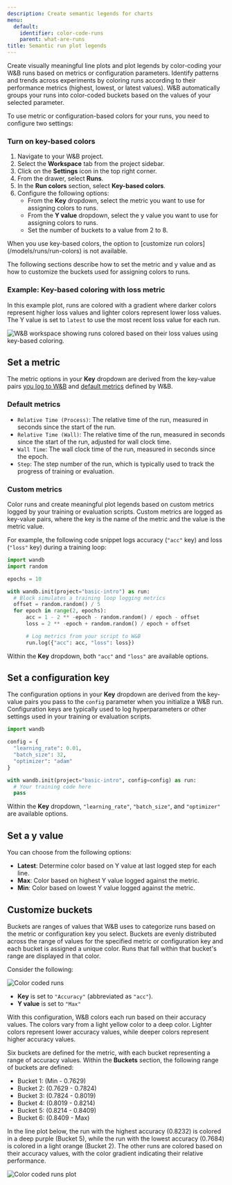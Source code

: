 ```yaml
---
description: Create semantic legends for charts
menu:
  default:
    identifier: color-code-runs
    parent: what-are-runs
title: Semantic run plot legends
---
```


Create visually meaningful line plots and plot legends by color-coding your W&B runs based on metrics or configuration parameters. Identify patterns and trends across experiments by coloring runs according to their performance metrics (highest, lowest, or latest values). W&B automatically groups your runs into color-coded buckets based on the values of your selected parameter.

To use metric or configuration-based colors for your runs, you need to configure two settings:

### Turn on key-based colors

1. Navigate to your W&B project.
2. Select the **Workspace** tab from the project sidebar.
3. Click on the **Settings** icon in the top right corner.
4. From the drawer, select **Runs**.
5. In the **Run colors** section, select **Key-based colors**.
6. Configure the following options:
    - From the **Key** dropdown, select the metric you want to use for assigning colors to runs.
    - From the **Y value** dropdown, select the y value you want to use for assigning colors to runs.
    - Set the number of buckets to a value from 2 to 8.

<Note>
When you use key-based colors, the option to [customize run colors](/models/runs/run-colors) is not available.
</Note>

The following sections describe how to set the metric and y value and as how to customize the buckets used for assigning colors to runs.

### Example: Key-based coloring with loss metric

In this example plot, runs are colored with a gradient where darker colors represent higher loss values and lighter colors represent lower loss values. The Y value is set to `latest` to use the most recent loss value for each run.
 
<Image src="/images/app_ui/run-colors-key-based.png" alt="W&B workspace showing runs colored based on their loss values using key-based coloring." />

## Set a metric

The metric options in your **Key** dropdown are derived from the key-value pairs [you log to W&B](/models/runs/color-code-runs/#custom-metrics) and [default metrics](/models/runs/color-code-runs/#default-metrics) defined by W&B.

### Default metrics

* `Relative Time (Process)`: The relative time of the run, measured in seconds since the start of the run.
* `Relative Time (Wall)`: The relative time of the run, measured in seconds since the start of the run, adjusted for wall clock time.
* `Wall Time`: The wall clock time of the run, measured in seconds since the epoch.
* `Step`: The step number of the run, which is typically used to track the progress of training or evaluation.

### Custom metrics

Color runs and create meaningful plot legends based on custom metrics logged by your training or evaluation scripts. Custom metrics are logged as key-value pairs, where the key is the name of the metric and the value is the metric value.

For example, the following code snippet logs accuracy (`"acc"` key) and loss (`"loss"` key) during a training loop:

```python
import wandb
import random

epochs = 10

with wandb.init(project="basic-intro") as run:
  # Block simulates a training loop logging metrics
  offset = random.random() / 5
  for epoch in range(2, epochs):
      acc = 1 - 2 ** -epoch - random.random() / epoch - offset
      loss = 2 ** -epoch + random.random() / epoch + offset

      # Log metrics from your script to W&B
      run.log({"acc": acc, "loss": loss})
```

Within the **Key** dropdown, both `"acc"` and `"loss"` are available options.

## Set a configuration key

The configuration options in your **Key** dropdown are derived from the key-value pairs you pass to the `config` parameter when you initialize a W&B run. Configuration keys are typically used to log hyperparameters or other settings used in your training or evaluation scripts.

```python
import wandb

config = {
  "learning_rate": 0.01,
  "batch_size": 32,
  "optimizer": "adam"
}

with wandb.init(project="basic-intro", config=config) as run:
  # Your training code here
  pass
```

Within the **Key** dropdown, `"learning_rate"`, `"batch_size"`, and `"optimizer"` are available options.

## Set a y value

You can choose from the following options:

- **Latest**: Determine color based on Y value at last logged step for each line.
- **Max**: Color based on highest Y value logged against the metric.
- **Min**: Color based on lowest Y value logged against the metric.

## Customize buckets

Buckets are ranges of values that W&B uses to categorize runs based on the metric or configuration key you select. Buckets are evenly distributed across the range of values for the specified metric or configuration key and each bucket is assigned a unique color. Runs that fall within that bucket's range are displayed in that color. 

Consider the following:

<Frame>
    <img src="/images/track/color-coding-runs.png" alt="Color coded runs"  />
</Frame>

- **Key** is set to `"Accuracy"` (abbreviated as `"acc"`).
- **Y value** is set to `"Max"`

With this configuration, W&B colors each run based on their accuracy values. The colors vary from a light yellow color to a deep color. Lighter colors represent lower accuracy values, while deeper colors represent higher accuracy values.

Six buckets are defined for the metric, with each bucket representing a range of accuracy values. Within the **Buckets** section, the following range of buckets are defined:

- Bucket 1: (Min - 0.7629)
- Bucket 2: (0.7629 - 0.7824)
- Bucket 3: (0.7824 - 0.8019)
- Bucket 4: (0.8019 - 0.8214)
- Bucket 5: (0.8214 - 0.8409)
- Bucket 6: (0.8409 - Max)

In the line plot below, the run with the highest accuracy (0.8232) is colored in a deep purple (Bucket 5), while the run with the lowest accuracy (0.7684) is colored in a light orange (Bucket 2). The other runs are colored based on their accuracy values, with the color gradient indicating their relative performance. 

<Frame>
    <img src="/images/track/color-code-runs-plot.png" alt="Color coded runs plot"  />
</Frame>
